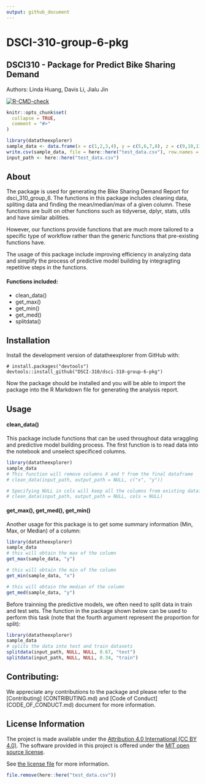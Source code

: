 ```yaml
---
output: github_document
---
```


<!-- README.md is generated from README.Rmd. Please edit that file -->

# DSCI-310-group-6-pkg

## DSCI310 - Package for Predict Bike Sharing Demand
Authors: Linda Huang, Davis Li, Jialu Jin

<!-- badges: start -->
[![R-CMD-check](https://github.com/DSCI-310/dsci-310-group-6-pkg/actions/workflows/R-CMD-check.yaml/badge.svg)](https://github.com/DSCI-310/dsci-310-group-6-pkg/actions/workflows/R-CMD-check.yaml)
<!-- badges: end -->

```r
knitr::opts_chunk$set(
  collapse = TRUE,
  comment = "#>"
)
```

```r
library(datatheexplorer)
sample_data <- data.frame(x = c(1,2,3,4), y = c(5,6,7,8), z = c(9,10,11,12))
write.csv(sample_data, file = here::here("test_data.csv"), row.names = FALSE)
input_path <- here::here("test_data.csv")
```

## About
The package is used for generating the Bike Sharing Demand Report for dsci_310_group_6. The functions in this package includes cleaning data, spliting data and finding the mean/median/max of a given column. These functions are built on other functions such as tidyverse, dplyr, stats, utils and have similar abilities. 

However, our functions provide functions that are much more tailored to a specific type of workflow rather than the generic functions that pre-existing functions have. 

The usage of this package include improving efficiency in analyzing data and simplify the process of predictive model building by integragting repetitive steps in the functions.

#### Functions included:
* clean_data()
* get_max()
* get_min()
* get_med()
* splitdata()


## Installation

Install the development version of datatheexplorer from GitHub with:

```
# install.packages("devtools")
devtools::install_github("DSCI-310/dsci-310-group-6-pkg")
```

Now the package should be installed and you will be able to import the package into the R Markdown file for generating the analysis report.


## Usage
#### clean_data()
This package include functions that can be used throughout data wraggling and predictive model building process. The first function is to read data into the notebook and unselect specificed columns.
```r
library(datatheexplorer)
sample_data
# This function will remove columns X and Y from the final dataframe
# clean_data(input_path, output_path = NULL, c("x", "y"))

# Specifying NULL in cols will keep all the columns from existing dataframe
# clean_data(input_path, output_path = NULL, cols = NULL)
```

#### get_max(), get_med(), get_min()
Another usage for this package is to get some summary information (Min, Max, or Median) of a column:
```r
library(datatheexplorer)
sample_data
# this will obtain the max of the column
get_max(sample_data, "y")

# this will obtain the min of the column
get_min(sample_data, "x")

# this will obtain the median of the column
get_med(sample_data, "y")
```

Before trainning the predictive models, we often need to split data in train and test sets. The function in the package shown below can be used to perform this task (note that the fourth argument represent the proportion for split):
```r
library(datatheexplorer)
sample_data
# splits the data into test and train datasets
splitdata(input_path, NULL, NULL, 0.67, "test")
splitdata(input_path, NULL, NULL, 0.34, "train")
```   


## Contributing:

We appreciate any contributions to the package and please refer to the [Contributing] (CONTRIBUTING.md) and [Code of Conduct] (CODE_OF_CONDUCT.md) document for more information. 

## License Information

The project is made available under the [Attribution 4.0 International (CC BY 4.0)](https://creativecommons.org/licenses/by/4.0/). The software provided in this project is offered under the [MIT open source license](https://opensource.org/license/mit/). 

See [the license file](LICENSE.md) for more information.
```r
file.remove(here::here("test_data.csv"))
```
